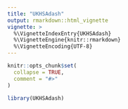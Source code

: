 ```yaml
---
title: "UKHSAdash"
output: rmarkdown::html_vignette
vignette: >
  %\VignetteIndexEntry{UKHSAdash}
  %\VignetteEngine{knitr::rmarkdown}
  %\VignetteEncoding{UTF-8}
---
```


```r
knitr::opts_chunk$set(
  collapse = TRUE,
  comment = "#>"
)
```

```r
library(UKHSAdash)
```

